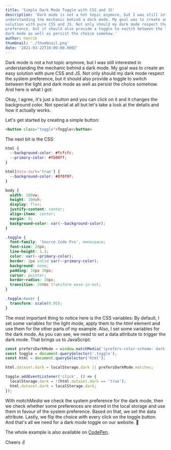 ```yaml
---
title: 'Simple Dark Mode Toggle with CSS and JS'
description: 'Dark mode is not a hot topic anymore, but I was still interested in
understanding the mechanic behind a dark mode. My goal was to create an easy
solution with pure CSS and JS. Not only should my dark mode respect the system
preference, but it should also provide a toggle to switch between the light and
dark mode as well as persist the choice somehow.'
author: henrik
thumbnail: './thumbnail.png'
date: '2021-03-22T18:00:00.000Z'
---
```


Dark mode is not a hot topic anymore, but I was still interested in
understanding the mechanic behind a dark mode. My goal was to create an easy
solution with pure CSS and JS. Not only should my dark mode respect the system
preference, but it should also provide a toggle to switch between the light and
dark mode as well as persist the choice somehow. And here is what I got:


<Snippet
  src="https://examples.yetanother.blog/dark-mode-toggle/"
  title="Example showing a dark mode toggle"
  height="400"
/>

Okay, I agree, it's just a button and you can click on it and it changes the
background color. Not special at all but let's take a look at the details and
how it actually works.

Let's get started by creating a simple button:

```html
<button class="toggle">Toggle</button>
```

The next bit is the CSS:

```css
html {
  --background-color: #fcfcfc;
  --primary-color: #fb00ff;
}

html[data-dark='true'] {
  --background-color: #0f0f0f;
}

body {
  width: 100vw;
  height: 100vh;
  display: flex;
  justify-content: center;
  align-items: center;
  margin: 0;
  background-color: var(--background-color);
}

.toggle {
  font-family: 'Source Code Pro', monospace;
  font-size: 20px;
  line-height: 1.3;
  color: var(--primary-color);
  border: 2px solid var(--primary-color);
  background: none;
  padding: 16px 30px;
  cursor: pointer;
  border-radius: 30px;
  transition: 200ms transform ease-in-out;
}

.toggle:hover {
  transform: scale(0.95);
}
```

The most important thing to notice here is the CSS variables: By default, I set
some variables for the light mode, apply them to the _html_ element and use them
for the other parts of my example. Also, I set some variables for the dark mode.
As you can see, we need to set a data attribute to trigger the dark mode. That
brings us to JavaScript:

```js
const prefersDarkMode = window.matchMedia('(prefers-color-scheme: dark)');
const toggle = document.querySelector('.toggle');
const html = document.querySelector('html');

html.dataset.dark = localStorage.dark || prefersDarkMode.matches;

toggle.addEventListener('click', () => {
  localStorage.dark = !(html.dataset.dark == 'true');
  html.dataset.dark = localStorage.dark;
});
```

With _matchMedia_ we check the system preference for the dark mode, then we
check whether some preferences are stored in the local storage and use them in
favour of the system preference. Based on that, we set the data attribute.
Lastly, we flip the choice with every click on the toggle button. And that's all
we need for a dark mode toggle on our website. 🚀

The whole example is also available on
[CodePen](https://codepen.io/HenrikFricke/pen/xxRQrjp).

Cheers ✌️
